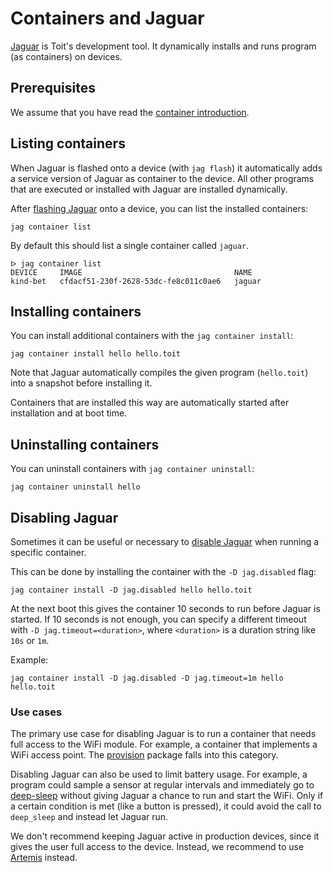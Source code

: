 # Containers and Jaguar
[Jaguar](https://github.com/toitlang/jaguar) is Toit's development
tool. It dynamically installs and runs program (as containers) on
devices.

## Prerequisites
We assume that you have read the [container introduction](../).

## Listing containers

When Jaguar is flashed onto a device (with `jag flash`) it automatically
adds a service version of Jaguar as container to the device. All other
programs that are executed or installed with Jaguar are installed
dynamically.

After [flashing Jaguar](../setup/firstprogram) onto a device, you can
list the installed containers:

``` shell
jag container list
```

By default this should list a single container called `jaguar`.

``` text
ᐅ jag container list
DEVICE     IMAGE                                  NAME
kind-bet   cfdacf51-230f-2628-53dc-fe8c011c0ae6   jaguar
```

## Installing containers
You can install additional containers with the `jag container install`:

``` shell
jag container install hello hello.toit
```

Note that Jaguar automatically compiles the given program (`hello.toit`)
into a snapshot before installing it.

Containers that are installed this way are automatically started after
installation and at boot time.

## Uninstalling containers
You can uninstall containers with `jag container uninstall`:

``` shell
jag container uninstall hello
```

## Disabling Jaguar
Sometimes it can be useful or necessary to
[disable Jaguar](https://github.com/toitlang/jaguar#temporarily-disabling-jaguar)
when running a specific container.

This can be done by installing the container with the `-D jag.disabled`
flag:

``` shell
jag container install -D jag.disabled hello hello.toit
```

At the next boot this gives the container 10 seconds to run before Jaguar
is started. If 10 seconds is not enough, you can specify a different
timeout with `-D jag.timeout=<duration>`, where `<duration>` is a
duration string like `10s` or `1m`.

Example:
``` shell
jag container install -D jag.disabled -D jag.timeout=1m hello hello.toit
```

### Use cases
The primary use case for disabling Jaguar is to run a container that
needs full access to the WiFi module. For example, a container that
implements a WiFi access point. The
[provision](https://pkg.toit.io/package/github.com%2Ftoitware%2Ftoit-provision@v0.2.0)
package falls into this category.

Disabling Jaguar can also be used to limit battery usage. For example,
a program could sample a sensor at regular intervals and immediately go
to [deep-sleep](../hardware/deepsleep) without giving Jaguar a chance to
run and start the WiFi. Only if a certain condition is met (like a
button is pressed), it could avoid the call to `deep_sleep` and
instead let Jaguar run.

<Note>

We don't recommend keeping Jaguar active in production devices, since
it gives the user full access to the device. Instead, we recommend
to use [Artemis](/getstarted/fleet) instead.

</Note>
